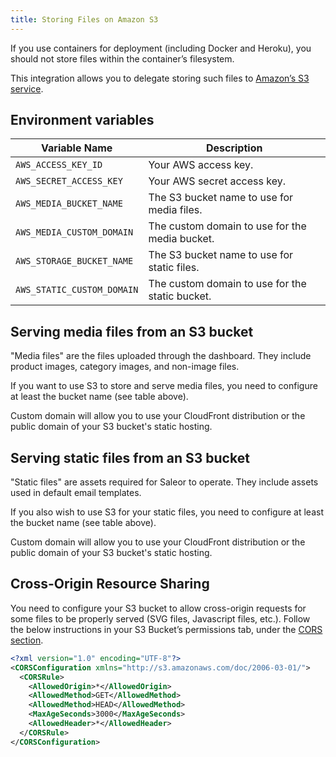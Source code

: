 ```yaml
---
title: Storing Files on Amazon S3
---
```


If you use containers for deployment (including Docker and Heroku), you should not store files within the container’s filesystem.

This integration allows you to delegate storing such files to [Amazon’s S3 service](https://aws.amazon.com/s3/).

## Environment variables

| Variable Name              | Description                                     |
|----------------------------|-------------------------------------------------|
| `AWS_ACCESS_KEY_ID`        | Your AWS access key.                            |
| `AWS_SECRET_ACCESS_KEY`    | Your AWS secret access key.                     |
| `AWS_MEDIA_BUCKET_NAME`    | The S3 bucket name to use for media files.      |
| `AWS_MEDIA_CUSTOM_DOMAIN`  | The custom domain to use for the media bucket.  |
| `AWS_STORAGE_BUCKET_NAME`  | The S3 bucket name to use for static files.     |
| `AWS_STATIC_CUSTOM_DOMAIN` | The custom domain to use for the static bucket. |

## Serving media files from an S3 bucket

"Media files" are the files uploaded through the dashboard. They include product images, category images, and non-image files.

If you want to use S3 to store and serve media files, you need to configure at least the bucket name (see table above).

Custom domain will allow you to use your CloudFront distribution or the public domain of your S3 bucket's static hosting.

## Serving static files from an S3 bucket

"Static files" are assets required for Saleor to operate. They include assets used in default email templates.

If you also wish to use S3 for your static files, you need to configure at least the bucket name (see table above).

Custom domain will allow you to use your CloudFront distribution or the public domain of your S3 bucket's static hosting.

## Cross-Origin Resource Sharing

You need to configure your S3 bucket to allow cross-origin requests for some files to be properly served (SVG files, Javascript files, etc.). Follow the below instructions in your S3 Bucket’s permissions tab, under the [CORS section](https://cloud.google.com/storage/docs/xml-api/put-bucket-cors).

```xml
<?xml version="1.0" encoding="UTF-8"?>
<CORSConfiguration xmlns="http://s3.amazonaws.com/doc/2006-03-01/">
  <CORSRule>
    <AllowedOrigin>*</AllowedOrigin>
    <AllowedMethod>GET</AllowedMethod>
    <AllowedMethod>HEAD</AllowedMethod>
    <MaxAgeSeconds>3000</MaxAgeSeconds>
    <AllowedHeader>*</AllowedHeader>
  </CORSRule>
</CORSConfiguration>
```
